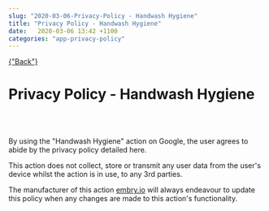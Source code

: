 ```yaml
---
slug: "2020-03-06-Privacy-Policy - Handwash Hygiene"
title: "Privacy Policy - Handwash Hygiene"
date:   2020-03-06 13:42 +1100
categories: "app-privacy-policy"
---
```


<div className="blogpage">
    <a href={"/blog"} smooth duration={1000}>
    {"Back"}
    </a>
</div>

<div className="blogText">

# Privacy Policy - Handwash Hygiene
<br/>
<br/>

By using the "Handwash Hygiene" action on Google, the user agrees to abide by the privacy policy detailed here.

This action does not collect, store or transmit any user data from the user's device whilst the action is in use, to any 3rd parties.

The manufacturer of this action [embry.io](http://embry.io) will always endeavour to update this policy when any changes are made to this action's functionality.

</div>